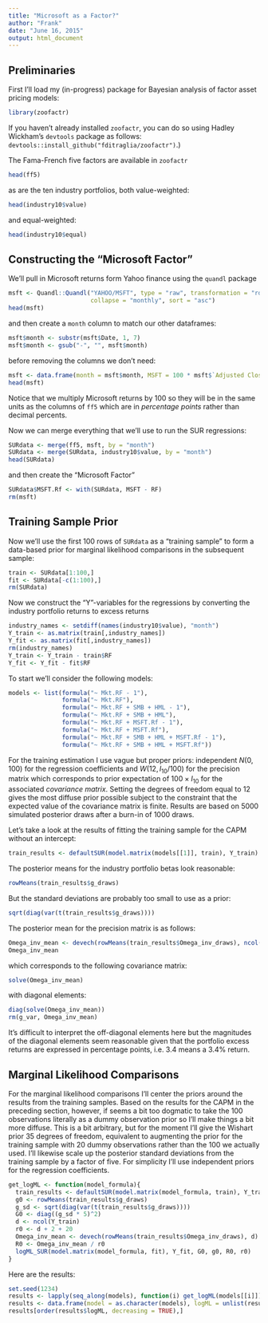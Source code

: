 ```yaml
---
title: "Microsoft as a Factor?"
author: "Frank"
date: "June 16, 2015"
output: html_document
---
```


## Preliminaries
First I'll load my (in-progress) package for Bayesian analysis of factor asset pricing models:
```r
library(zoofactr)
```
If you haven't already installed ``zoofactr``, you can do so using Hadley Wickham's ``devtools`` package as follows: ``devtools::install_github("fditraglia/zoofactr")``.)

The Fama-French five factors are available in ``zoofactr``
```r
head(ff5)
```
as are the ten industry portfolios, both value-weighted:
```r
head(industry10$value)
```
and equal-weighted:
```r
head(industry10$equal)
```

## Constructing the "Microsoft Factor"

We'll pull in Microsoft returns form Yahoo finance using the ``quandl`` package
```r
msft <- Quandl::Quandl("YAHOO/MSFT", type = "raw", transformation = "rdiff",
                       collapse = "monthly", sort = "asc")
head(msft)
```
and then create a ``month`` column to match our other dataframes:
```r
msft$month <- substr(msft$Date, 1, 7)
msft$month <- gsub("-", "", msft$month)
```
before removing the columns we don't need:
```r
msft <- data.frame(month = msft$month, MSFT = 100 * msft$`Adjusted Close`)
head(msft)
```
Notice that we multiply Microsoft returns by 100 so they will be in the same units as the columns of ``ff5`` which are in *percentage points* rather than decimal percents.

Now we can merge everything that we'll use to run the SUR regressions:
```r
SURdata <- merge(ff5, msft, by = "month")
SURdata <- merge(SURdata, industry10$value, by = "month")
head(SURdata)
```
and then create the "Microsoft Factor"
```r
SURdata$MSFT.Rf <- with(SURdata, MSFT - RF)
rm(msft)
```

## Training Sample Prior
Now we'll use the first 100 rows of ``SURdata`` as a "training sample" to form a data-based prior for marginal likelihood comparisons in the subsequent sample:
```r
train <- SURdata[1:100,]
fit <- SURdata[-c(1:100),] 
rm(SURdata)
```
Now we construct the "Y"-variables for the regressions by converting the industry portfolio returns to excess returns
```r
industry_names <- setdiff(names(industry10$value), "month")
Y_train <- as.matrix(train[,industry_names])
Y_fit <- as.matrix(fit[,industry_names])
rm(industry_names)
Y_train <- Y_train - train$RF
Y_fit <- Y_fit - fit$RF
```
To start we'll consider the following models:
```r
models <- list(formula("~ Mkt.RF - 1"),
               formula("~ Mkt.RF"),
               formula("~ Mkt.RF + SMB + HML - 1"),
               formula("~ Mkt.RF + SMB + HML"),
               formula("~ Mkt.RF + MSFT.Rf - 1"),
               formula("~ Mkt.RF + MSFT.Rf"),
               formula("~ Mkt.RF + SMB + HML + MSFT.Rf - 1"),
               formula("~ Mkt.RF + SMB + HML + MSFT.Rf"))
```
For the training estimation I use vague but proper priors: independent $N(0,100)$ for the regression coefficients and $W(12, I_{10}/100)$ for the precision matrix which corresponds to prior expectation of $100 \times I_{10}$ for the associated *covariance matrix*.
Setting the degrees of freedom equal to 12 gives the most diffuse prior possible subject to the constraint that the expected value of the covariance matrix is finite.
Results are based on 5000 simulated posterior draws after a burn-in of 1000 draws.

Let's take a look at the results of fitting the training sample for the CAPM without an intercept:
```r
train_results <- defaultSUR(model.matrix(models[[1]], train), Y_train)
```
The posterior means for the industry portfolio betas look reasonable:
```r
rowMeans(train_results$g_draws)
```
But the standard deviations are probably too small to use as a prior:
```r
sqrt(diag(var(t(train_results$g_draws))))
```
The posterior mean for the precision matrix is as follows:
```r
Omega_inv_mean <- devech(rowMeans(train_results$Omega_inv_draws), ncol(Y_train))
Omega_inv_mean
```
which corresponds to the following covariance matrix:
```r
solve(Omega_inv_mean)
```
with diagonal elements:
```r
diag(solve(Omega_inv_mean))
rm(g_var, Omega_inv_mean)
```
It's difficult to interpret the off-diagonal elements here but the magnitudes of the diagonal elements seem reasonable given that the portfolio excess returns are expressed in percentage points, i.e. 3.4 means a 3.4% return.

## Marginal Likelihood Comparisons
For the marginal likelihood comparisons I'll center the priors around the results from the training samples.
Based on the results for the CAPM in the preceding section, however, if seems a bit too dogmatic to take the 100 observations literally as a dummy observation prior so I'll make things a bit more diffuse.
This is a bit arbitrary, but for the moment I'll give the Wishart prior 35 degrees of freedom, equivalent to augmenting the prior for the training sample with 20 dummy observations rather than the 100 we actually used.
I'll likewise scale up the posterior standard deviations from the training sample by a factor of five. For simplicity I'll use independent priors for the regression coefficients.

```r
get_logML <- function(model_formula){
  train_results <- defaultSUR(model.matrix(model_formula, train), Y_train)
  g0 <- rowMeans(train_results$g_draws)
  g_sd <- sqrt(diag(var(t(train_results$g_draws))))
  G0 <- diag((g_sd * 5)^2)
  d <- ncol(Y_train)
  r0 <- d + 2 + 20
  Omega_inv_mean <- devech(rowMeans(train_results$Omega_inv_draws), d)
  R0 <- Omega_inv_mean / r0
  logML_SUR(model.matrix(model_formula, fit), Y_fit, G0, g0, R0, r0)
}
```
Here are the results:
```r
set.seed(1234)
results <- lapply(seq_along(models), function(i) get_logML(models[[i]]))
results <- data.frame(model = as.character(models), logML = unlist(results))
results[order(results$logML, decreasing = TRUE),]
```












